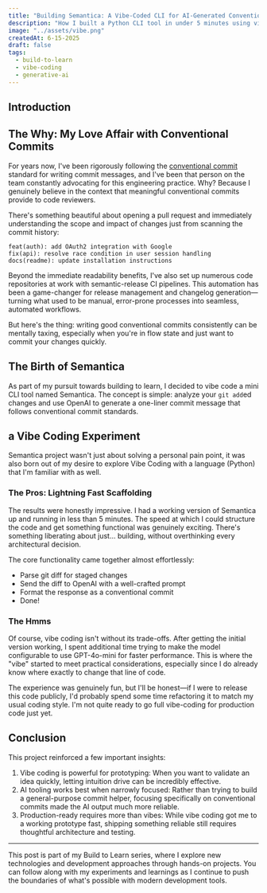```yaml
---
title: "Building Semantica: A Vibe-Coded CLI for AI-Generated Conventional Commits"
description: "How I built a Python CLI tool in under 5 minutes using vibe coding to generate conventional commit messages with OpenAI"
image: "../assets/vibe.png"
createdAt: 6-15-2025
draft: false
tags:
  - build-to-learn
  - vibe-coding
  - generative-ai
---
```


## Introduction

## The Why: My Love Affair with Conventional Commits

For years now, I've been rigorously following the [conventional commit](https://www.conventionalcommits.org/) standard for writing commit messages, and I've been that person on the team constantly advocating for this engineering practice. Why? Because I genuinely believe in the context that meaningful conventional commits provide to code reviewers.

There's something beautiful about opening a pull request and immediately understanding the scope and impact of changes just from scanning the commit history:

```shell
feat(auth): add OAuth2 integration with Google
fix(api): resolve race condition in user session handling
docs(readme): update installation instructions
```

Beyond the immediate readability benefits, I've also set up numerous code repositories at work with semantic-release CI pipelines. This automation has been a game-changer for release management and changelog generation—turning what used to be manual, error-prone processes into seamless, automated workflows.

But here's the thing: writing good conventional commits consistently can be mentally taxing, especially when you're in flow state and just want to commit your changes quickly.

## The Birth of Semantica

As part of my pursuit towards building to learn, I decided to vibe code a mini CLI tool named Semantica. 
The concept is simple: analyze your `git add`ed changes and use OpenAI to generate a one-liner commit message that follows conventional commit standards.

## a Vibe Coding Experiment

Semantica project wasn't just about solving a personal pain point, it was also born out of my desire to explore Vibe Coding with a language (Python) that I'm familiar with as well.

### The Pros: Lightning Fast Scaffolding
The results were honestly impressive. I had a working version of Semantica up and running in less than 5 minutes. 
The speed at which I could structure the code and get something functional was genuinely exciting. 
There's something liberating about just... building, without overthinking every architectural decision.

The core functionality came together almost effortlessly:

- Parse git diff for staged changes
- Send the diff to OpenAI with a well-crafted prompt
- Format the response as a conventional commit
- Done! 

### The Hmms

Of course, vibe coding isn't without its trade-offs. After getting the initial version working, I spent additional time trying to make the model configurable to use GPT-4o-mini for faster performance. 
This is where the "vibe" started to meet practical considerations, especially since I do already know where exactly to change that line of code.

The experience was genuinely fun, but I'll be honest—if I were to release this code publicly, I'd probably spend some time refactoring it to match my usual coding style. I'm not quite ready to go full vibe-coding for production code just yet.

## Conclusion

This project reinforced a few important insights:
1. Vibe coding is powerful for prototyping: When you want to validate an idea quickly, letting intuition drive can be incredibly effective.
2. AI tooling works best when narrowly focused: Rather than trying to build a general-purpose commit helper, focusing specifically on conventional commits made the AI output much more reliable.
3. Production-ready requires more than vibes: While vibe coding got me to a working prototype fast, shipping something reliable still requires thoughtful architecture and testing.

---

This post is part of my Build to Learn series, where I explore new technologies and development approaches through hands-on projects. 
You can follow along with my experiments and learnings as I continue to push the boundaries of what's possible with modern development tools.

